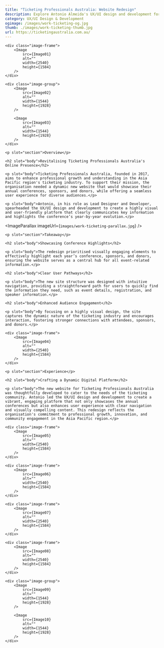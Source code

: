 ```yaml
---
title: "Ticketing Professionals Australia: Website Redesign"
description: Explore Antonio Almeida's UX/UI design and development for Ticketing Professionals Australia, featuring a dynamic website that showcases annual conferences, sponsors, and enhances audience engagement.
category: UX/UI Design & Development
ogimage: /images/work-ticketing-og.jpg
thumb: ./images/work-ticketing-thumb.jpg
url: https://ticketingaustralia.com.au/
---
```




<div class="wrapper image-wrapper">

    <div class="image-frame">
        <Image  
            src={Image01}
            alt="" 
            width={2540}
            height={1584}
        />
    </div>

    <div class="image-group">
        <Image 
            src={Image02}
            alt="" 
            width={1544}
            height={1928}
        />

        <Image 
            src={Image03}
            alt="" 
            width={1544}
            height={1928}
        />
    </div>
</div>


<Hgroup sectionId="overview">			
    
    <p slot="section">Overview</p>
    
    <h2 slot="body">Revitalising Ticketing Professionals Australia's Online Presence</h2>			
    
    <p slot="body">Ticketing Professionals Australia, founded in 2017, aims to enhance professional growth and understanding in the Asia Pacific region's ticketing industry. To support their mission, the organisation needed a dynamic new website that would showcase their annual conferences, sponsors, and donors, while offering a seamless user experience for diverse audiences.</p>
    
    <p slot="body">Antonio, in his role as Lead Designer and Developer, spearheaded the UX/UI design and development to create a highly visual and user-friendly platform that clearly communicates key information and highlights the conference’s year-by-year evolution.</p>

</Hgroup>


<ImageParallax imageUrl={`images/work-ticketing-parallax.jpg`} />


<Hgroup sectionId="takeaways">			

    <p slot="section">Takeaway</p>
    
    <h2 slot="body">Showcasing Conference Highlights</h2>
    
    <p slot="body">The redesign prioritised visually engaging elements to effectively highlight each year’s conference, sponsors, and donors, ensuring the website serves as a central hub for all event-related information.</p>
    
    <h2 slot="body">Clear User Pathways</h2>
    
    <p slot="body">The new site structure was designed with intuitive navigation, providing a straightforward path for users to quickly find the information they need, such as event details, registration, and speaker information.</p>
    
    <h2 slot="body">Enhanced Audience Engagement</h2>
    
    <p slot="body">By focusing on a highly visual design, the site captures the dynamic nature of the ticketing industry and encourages interaction, fostering stronger connections with attendees, sponsors, and donors.</p>

</Hgroup> 


<div class="wrapper image-wrapper">

    <div class="image-frame">
        <Image  
            src={Image04}
            alt="" 
            width={2540}
            height={1584}
        />
    </div>
    
</div>


<Hgroup sectionId="experience">			
    
    <p slot="section">Experience</p>
    
    <h2 slot="body">Crafting a Dynamic Digital Platform</h2>

    <p slot="body">The new website for Ticketing Professionals Australia was thoughtfully developed to cater to the needs of the ticketing community. Antonio led the UX/UI design and development to create a vibrant, engaging platform that not only showcases the annual conferences but also enhances user experience with clear navigation and visually compelling content. This redesign reflects the organisation's commitment to professional growth, innovation, and community engagement in the Asia Pacific region.</p>
</Hgroup> 


<div class="wrapper image-wrapper">

    <div class="image-frame">
        <Image  
            src={Image05}
            alt="" 
            width={2540}
            height={1584}
        />
    </div>

    <div class="image-frame">
        <Image  
            src={Image06}
            alt="" 
            width={2540}
            height={1584}
        />
    </div>

    <div class="image-frame">
        <Image  
            src={Image07}
            alt="" 
            width={2540}
            height={1584}
        />
    </div>

    <div class="image-frame">
        <Image  
            src={Image08}
            alt="" 
            width={2540}
            height={1584}
        />
    </div>

    <div class="image-group">
        <Image 
            src={Image09}
            alt="" 
            width={1544}
            height={1928}
        />

        <Image 
            src={Image10}
            alt="" 
            width={1544}
            height={1928}
        />
    </div>
</div>